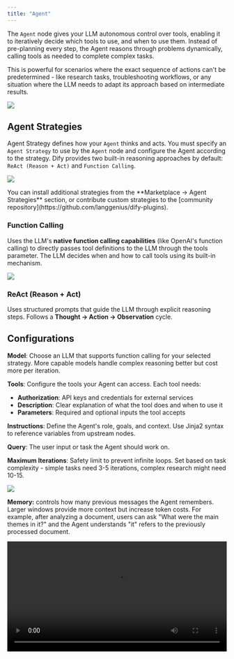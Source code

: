 ```yaml
---
title: "Agent"
---
```


The `Agent` node gives your LLM autonomous control over tools, enabling it to iteratively decide which tools to use, and when to use them. Instead of pre-planning every step, the Agent reasons through problems dynamically, calling tools as needed to complete complex tasks.

This is powerful for scenarios where the exact sequence of actions can't be predetermined - like research tasks, troubleshooting workflows, or any situation where the LLM needs to adapt its approach based on intermediate results.

![](https://assets-docs.dify.ai/dify-enterprise-mintlify/en/guides/workflow/node/1f4d803ff68394d507abd3bcc13ba0f3.png)

## Agent Strategies

Agent Strategy defines how your `Agent` thinks and acts. You must specify an `Agent Strategy` to use by the `Agent` node and configure the Agent according to the strategy. Dify provides two built-in reasoning approaches by default: `ReAct (Reason + Act)` and `Function Calling`.

![](https://assets-docs.dify.ai/dify-enterprise-mintlify/en/guides/workflow/node/f14082c44462ac03955e41d66ffd4cca.png)

<Info>
  You can install additional strategies from the **Marketplace → Agent Strategies** section, or contribute custom strategies to the [community repository](https://github.com/langgenius/dify-plugins).
</Info>

### Function Calling

Uses the LLM's **native function calling capabilities** (like OpenAI's function calling) to directly passes tool definitions to the LLM through the tools parameter. The LLM decides when and how to call tools using its built-in mechanism.

![](https://assets-docs.dify.ai/dify-enterprise-mintlify/en/guides/workflow/node/10505cd7c6f0b3ba10161abb88d9e36b.png)

### ReAct (Reason \+ Act)

Uses structured prompts that guide the LLM through explicit reasoning steps. Follows a **Thought → Action → Observation** cycle.

## Configurations

**Model**: Choose an LLM that supports function calling for your selected strategy. More capable models handle complex reasoning better but cost more per iteration.

**Tools**: Configure the tools your Agent can access. Each tool needs:

- **Authorization**: API keys and credentials for external services
- **Description**: Clear explanation of what the tool does and when to use it
- **Parameters**: Required and optional inputs the tool accepts

**Instructions**: Define the Agent's role, goals, and context. Use Jinja2 syntax to reference variables from upstream nodes.

**Query**: The user input or task the Agent should work on.

**Maximum Iterations**: Safety limit to prevent infinite loops. Set based on task complexity - simple tasks need 3-5 iterations, complex research might need 10-15.

![](https://assets-docs.dify.ai/dify-enterprise-mintlify/en/guides/workflow/node/54c8e4f0eaa7379bd8c1b5ac6305b326.png)

**Memory:** controls how many previous messages the Agent remembers. Larger windows provide more context but increase token costs. For example, after analyzing a document, users can ask "What were the main themes in it?" and the Agent understands "it" refers to the previously processed document.

<video controls src="https://assets-docs.dify.ai/2025/04/1801b96763eb8f22f1e2158645897885.mp4" width="100%" />

{/*
Contributing Section
DO NOT edit this section!
It will be automatically generated by the script.
*/}

---

[Edit this page](https://github.com/langgenius/dify-docs/edit/main/en/guides/workflow/node/agent.mdx) | [Report an issue](https://github.com/langgenius/dify-docs/issues/new?title=Documentation%20Issue%3A%20&body=%23%23%20Issue%20Description%0A%3C%21--%20Please%20briefly%20describe%20the%20issue%20you%20found%20--%3E%0A%0A%23%23%20Page%20Link%0Ahttps%3A%2F%2Fgithub.com%2Flanggenius%2Fdify-docs%2Fblob%2Fmain%2Fen/guides/workflow/node%2Fagent.mdx%0A%0A%23%23%20Suggested%20Changes%0A%3C%21--%20If%20you%20have%20specific%20suggestions%20for%20changes%2C%20please%20describe%20them%20here%20--%3E%0A%0A%3C%21--%20Thank%20you%20for%20helping%20improve%20our%20documentation%21%20--%3E)